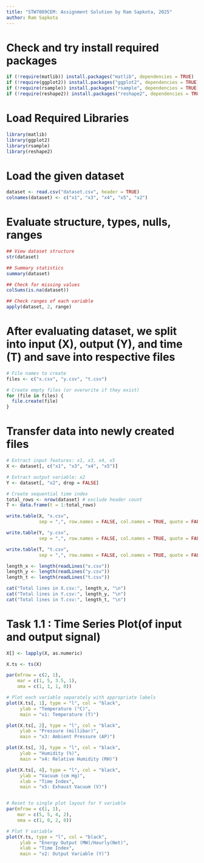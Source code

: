```yaml
---
title: "STW7089CEM: Assignment Solution by Ram Sapkota, 2025"
author: Ram Sapkota
---
```


# Check and try install required packages 
```r
if (!require(matlib)) install.packages("matlib", dependencies = TRUE)
if (!require(ggplot2)) install.packages("ggplot2", dependencies = TRUE)
if (!require(rsample)) install.packages("rsample", dependencies = TRUE)
if (!require(reshape2)) install.packages("reshape2", dependencies = TRUE)

```
# Load Required Libraries
```r
library(matlib)
library(ggplot2)
library(rsample)
library(reshape2)
```
# Load the given dataset
```r
dataset <- read.csv("dataset.csv", header = TRUE)
colnames(dataset) <- c("x1", "x3", "x4", "x5", "x2")
```
# Evaluate structure, types, nulls, ranges
```r
## View dataset structure
str(dataset)

## Summary statistics
summary(dataset)

## Check for missing values
colSums(is.na(dataset))

## Check ranges of each variable
apply(dataset, 2, range)

```
# After evaluating dataset, we split into input (X), output (Y), and time (T) and save into respective files

```r
# File names to create
files <- c("x.csv", "y.csv", "t.csv")

# Create empty files (or overwrite if they exist)
for (file in files) {
  file.create(file)
}
```
# Transfer data into newly created files
```r

# Extract input features: x1, x3, x4, x5
X <- dataset[, c("x1", "x3", "x4", "x5")]

# Extract output variable: x2
Y <- dataset[, "x2", drop = FALSE]

# Create sequential time index
total_rows <- nrow(dataset) # exclude header count
T <- data.frame(t = 1:total_rows)

write.table(X, "x.csv", 
            sep = ",", row.names = FALSE, col.names = TRUE, quote = FALSE)

write.table(Y, "y.csv", 
            sep = ",", row.names = FALSE, col.names = TRUE, quote = FALSE)

write.table(T, "t.csv",
            sep = ",", row.names = FALSE, col.names = TRUE, quote = FALSE)

```
```r
length_x <- length(readLines("x.csv"))
length_y <- length(readLines("y.csv"))
length_t <- length(readLines("t.csv"))

cat("Total lines in X.csv:", length_x, "\n")
cat("Total lines in Y.csv:", length_y, "\n")
cat("Total lines in T.csv:", length_t, "\n")
```
# Task 1.1 : Time Series Plot(of input and output signal)
```r

X[] <- lapply(X, as.numeric)

X.ts <- ts(X)

par(mfrow = c(2, 1), 
    mar = c(1, 5, 3.5, 1),  
    oma = c(1, 1, 1, 0))   

# Plot each variable separately with appropriate labels
plot(X.ts[, 1], type = "l", col = "black",
     ylab = "Temperature (°C)",
     main = "x1: Temperature (T)")

plot(X.ts[, 2], type = "l", col = "black",
     ylab = "Pressure (millibar)",
     main = "x3: Ambient Pressure (AP)")

plot(X.ts[, 3], type = "l", col = "black",
     ylab = "Humidity (%)",
     main = "x4: Relative Humidity (RH)")

plot(X.ts[, 4], type = "l", col = "black",
     ylab = "Vacuum (cm Hg)",
     xlab = "Time Index",
     main = "x5: Exhaust Vacuum (V)")


# Reset to single plot layout for Y variable
par(mfrow = c(1, 1), 
    mar = c(5, 5, 4, 2),
    oma = c(1, 0, 2, 0))    

# Plot Y variable
plot(Y.ts, type = "l", col = "black",
     ylab = "Energy Output (MW)/Hourly(Net)",
     xlab = "Time Index",
     main = "x2: Output Variable (Y)")



```